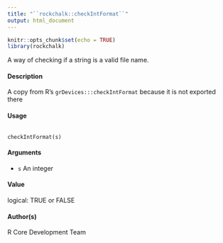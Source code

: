 ---
title: "``rockchalk::checkIntFormat``"
output: html_document
---

```{r setup, include=FALSE}
knitr::opts_chunk$set(echo = TRUE)
library(rockchalk)
```

 A way of checking if a string is a valid file name.

#### Description

A copy from R's ``grDevices:::checkIntFormat`` because it is not exported there

#### Usage
<pre><code>
checkIntFormat(s)
</code></pre>

#### Arguments

* ``s`` An integer

#### Value
logical: TRUE or FALSE

#### Author(s)
R Core Development Team

